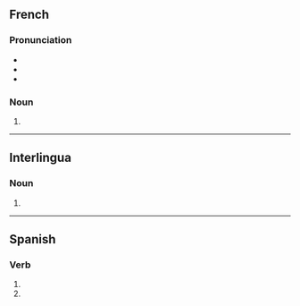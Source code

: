 ==French==

===Pronunciation===
* {{fr-IPA}}
* {{rhymes|fr|ɔʃ}}
* {{homophones|fr|roche}}

===Noun===
{{head|fr|noun plural form|g=f}}

# {{plural of|fr|roche}}

----

==Interlingua==

===Noun===
{{head|ia|noun plural form}}

# {{plural of|ia|roc}}

----

==Spanish==

===Verb===
{{head|es|verb form}}

# {{es-verb form of|rochar|ending=-ar|mood=subjunctive|tense=present|number=s|person=2|formal=n}}
# {{es-verb form of|rochar|ending=-ar|mood=imperative|number=s|person=2|formal=n|sense=negative}}